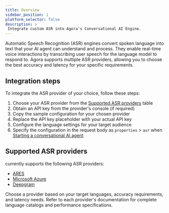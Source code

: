 ```yaml
---
title: Overview
sidebar_position: 1
platform_selector: false
description: >
 Integrate custom ASR into Agora's Conversational AI Engine.
---
```


Automatic Speech Recognition (ASR) engines convert spoken language into text that your AI agent can understand and process. They enable real-time voice interactions by transcribing user speech for the language model to respond to. Agora supports multiple ASR providers, allowing you to choose the best accuracy and latency for your specific requirements.

## Integration steps

To integrate the ASR provider of your choice, follow these steps:

1. Choose your ASR provider from the [Supported ASR providers](#supported-asr-providers) table
1. Obtain an API key from the provider's console (if required)
1. Copy the sample configuration for your chosen provider
1. Replace the API key placeholder with your actual API key
1. Configure the language settings for your target audience
1. Specify the configuration in the request body as `properties` > `asr` when [Starting a conversational AI agent](/conversational-ai/rest-api/join)

## Supported ASR providers

<Vpd k="NAME" /> currently supports the following ASR providers:

- [ARES](ares) 
- [Microsoft Azure](microsoft) 
- [Deepgram](deepgram) 

Choose a provider based on your target languages, accuracy requirements, and latency needs. Refer to each provider's documentation for complete language catalogs and performance specifications.
